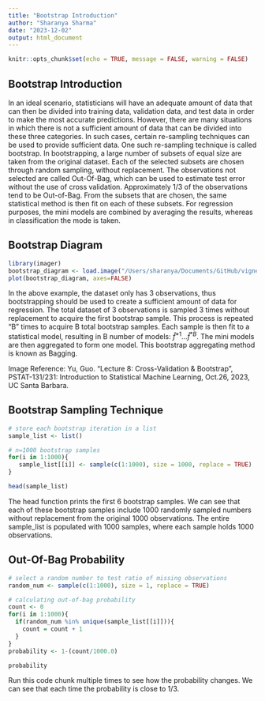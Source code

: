 ```yaml
---
title: "Bootstrap Introduction"
author: "Sharanya Sharma"
date: "2023-12-02"
output: html_document
---
```


```r
knitr::opts_chunk$set(echo = TRUE, message = FALSE, warning = FALSE)
```

## Bootstrap Introduction

In an ideal scenario, statisticians will have an adequate amount of data that can then be divided into training data, validation data, and test data in order to make the most accurate predictions. However, there are many situations in which there is not a sufficient amount of data that can be divided into these three categories. In such cases, certain re-sampling techniques can be used to provide sufficient data. One such re-sampling technique is called bootstrap. In bootstrapping, a large number of subsets of equal size are taken from the original dataset. Each of the selected subsets are chosen through random sampling, without replacement. The observations not selected are called Out-Of-Bag, which can be used to estimate test error without the use of cross validation. Approximately 1/3 of the observations tend to be Out-of-Bag. From the subsets that are chosen, the same statistical method is then fit on each of these subsets. For regression purposes, the mini models are combined by averaging the results, whereas in classification the mode is taken. 

## Bootstrap Diagram

```r
library(imager)
bootstrap_diagram <- load.image("/Users/sharanya/Documents/GitHub/vignette-bootstrapping/images/bootstrap-diagram.png")
plot(bootstrap_diagram, axes=FALSE)

```
In the above example, the dataset only has 3 observations, thus bootstrapping should be used to create a sufficient amount of data for regression. The total dataset of 3 observations is sampled 3 times without replacement to acquire the first bootstrap sample. This process is repeated "B" times to acquire B total bootstrap samples. Each sample is then fit to a statistical model, resulting in B number of models: $\hat{f}^{*1}... \hat{f}^{*B}$. The mini models are then aggregated to form one model. This bootstrap aggregating method is known as Bagging.


Image Reference: Yu, Guo. "Lecture 8: Cross-Validation & Bootstrap", PSTAT-131/231: Introduction to Statistical Machine Learning, Oct.26, 2023, UC Santa Barbara.


## Bootstrap Sampling Technique

```r
# store each bootstrap iteration in a list
sample_list <- list()

# n=1000 bootstrap samples
for(i in 1:1000){
   sample_list[[i]] <- sample(c(1:1000), size = 1000, replace = TRUE)
}

head(sample_list)

```

The head function prints the first 6 bootstrap samples. We can see that each of these bootstrap samples include 1000 randomly sampled numbers without replacement from the original 1000 observations. The entire sample_list is populated with 1000 samples, where each sample holds 1000 observations.


## Out-Of-Bag Probability

```r
# select a random number to test ratio of missing observations
random_num <- sample(c(1:1000), size = 1, replace = TRUE)

# calculating out-of-bag probability 
count <- 0
for(i in 1:1000){
  if(random_num %in% unique(sample_list[[i]])){
    count = count + 1
  }
}
probability <- 1-(count/1000.0)

probability
```

Run this code chunk multiple times to see how the probability changes. We can see that each time the probability is close to 1/3.




